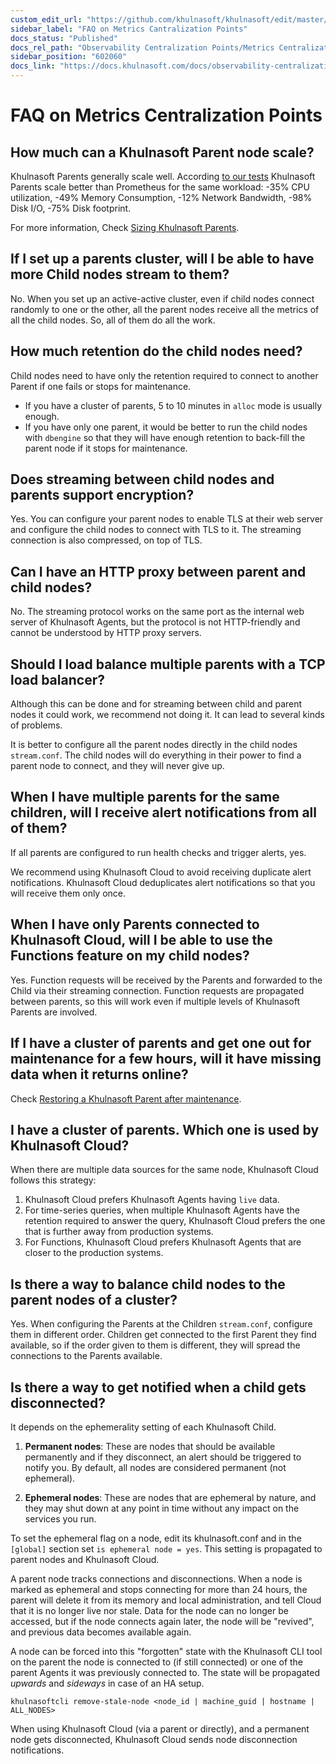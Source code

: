 ```yaml
---
custom_edit_url: "https://github.com/khulnasoft/khulnasoft/edit/master/docs/observability-centralization-points/metrics-centralization-points/faq.md"
sidebar_label: "FAQ on Metrics Cantralization Points"
docs_status: "Published"
docs_rel_path: "Observability Centralization Points/Metrics Centralization Points"
sidebar_position: "602060"
docs_link: "https://docs.khulnasoft.com/docs/observability-centralization-points/metrics-centralization-points/faq-on-metrics-cantralization-points"
---
```


# FAQ on Metrics Centralization Points

## How much can a Khulnasoft Parent node scale?

Khulnasoft Parents generally scale well. According [to our tests](https://blog.khulnasoft.com/khulnasoft-vs-prometheus-performance-analysis/) Khulnasoft Parents scale better than Prometheus for the same workload: -35% CPU utilization, -49% Memory Consumption, -12% Network Bandwidth, -98% Disk I/O, -75% Disk footprint.

For more information, Check [Sizing Khulnasoft Parents](/docs/observability-centralization-points/metrics-centralization-points/sizing-khulnasoft-parents).

## If I set up a parents cluster, will I be able to have more Child nodes stream to them?

No. When you set up an active-active cluster, even if child nodes connect randomly to one or the other, all the parent nodes receive all the metrics of all the child nodes. So, all of them do all the work.

## How much retention do the child nodes need?

Child nodes need to have only the retention required to connect to another Parent if one fails or stops for maintenance.

- If you have a cluster of parents, 5 to 10 minutes in `alloc` mode is usually enough.
- If you have only one parent, it would be better to run the child nodes with `dbengine` so that they will have enough retention to back-fill the parent node if it stops for maintenance.

## Does streaming between child nodes and parents support encryption?

Yes. You can configure your parent nodes to enable TLS at their web server and configure the child nodes to connect with TLS to it. The streaming connection is also compressed, on top of TLS.

## Can I have an HTTP proxy between parent and child nodes?

No. The streaming protocol works on the same port as the internal web server of Khulnasoft Agents, but the protocol is not HTTP-friendly and cannot be understood by HTTP proxy servers.

## Should I load balance multiple parents with a TCP load balancer?

Although this can be done and for streaming between child and parent nodes it could work, we recommend not doing it. It can lead to several kinds of problems.

It is better to configure all the parent nodes directly in the child nodes `stream.conf`. The child nodes will do everything in their power to find a parent node to connect, and they will never give up.

## When I have multiple parents for the same children, will I receive alert notifications from all of them?

If all parents are configured to run health checks and trigger alerts, yes.

We recommend using Khulnasoft Cloud to avoid receiving duplicate alert notifications. Khulnasoft Cloud deduplicates alert notifications so that you will receive them only once.

## When I have only Parents connected to Khulnasoft Cloud, will I be able to use the Functions feature on my child nodes?

Yes. Function requests will be received by the Parents and forwarded to the Child via their streaming connection. Function requests are propagated between parents, so this will work even if multiple levels of Khulnasoft Parents are involved.

## If I have a cluster of parents and get one out for maintenance for a few hours, will it have missing data when it returns online?

Check [Restoring a Khulnasoft Parent after maintenance](/docs/observability-centralization-points/metrics-centralization-points/clustering-and-high-availability-of-khulnasoft-parents).

## I have a cluster of parents. Which one is used by Khulnasoft Cloud?

When there are multiple data sources for the same node, Khulnasoft Cloud follows this strategy:

1. Khulnasoft Cloud prefers Khulnasoft Agents having `live` data.
2. For time-series queries, when multiple Khulnasoft Agents have the retention required to answer the query, Khulnasoft Cloud prefers the one that is further away from production systems.
3. For Functions, Khulnasoft Cloud prefers Khulnasoft Agents that are closer to the production systems.

## Is there a way to balance child nodes to the parent nodes of a cluster?

Yes. When configuring the Parents at the Children `stream.conf`, configure them in different order. Children get connected to the first Parent they find available, so if the order given to them is different, they will spread the connections to the Parents available.

## Is there a way to get notified when a child gets disconnected?

It depends on the ephemerality setting of each Khulnasoft Child.

1. **Permanent nodes**: These are nodes that should be available permanently and if they disconnect, an alert should be triggered to notify you. By default, all nodes are considered permanent (not ephemeral).

2. **Ephemeral nodes**: These are nodes that are ephemeral by nature, and they may shut down at any point in time without any impact on the services you run.

To set the ephemeral flag on a node, edit its khulnasoft.conf and in the `[global]` section set `is ephemeral node = yes`. This setting is propagated to parent nodes and Khulnasoft Cloud.

A parent node tracks connections and disconnections. When a node is marked as ephemeral and stops connecting for more than 24 hours, the parent will delete it from its memory and local administration, and tell Cloud that it is no longer live nor stale. Data for the node can no longer be accessed, but if the node connects again later, the node will be "revived", and previous data becomes available again.

A node can be forced into this "forgotten" state with the Khulnasoft CLI tool on the parent the node is connected to (if still connected) or one of the parent Agents it was previously connected to. The state will be propagated _upwards_ and _sideways_ in case of an HA setup.

```
khulnasoftcli remove-stale-node <node_id | machine_guid | hostname | ALL_NODES>
```

When using Khulnasoft Cloud (via a parent or directly), and a permanent node gets disconnected, Khulnasoft Cloud sends node disconnection notifications.
